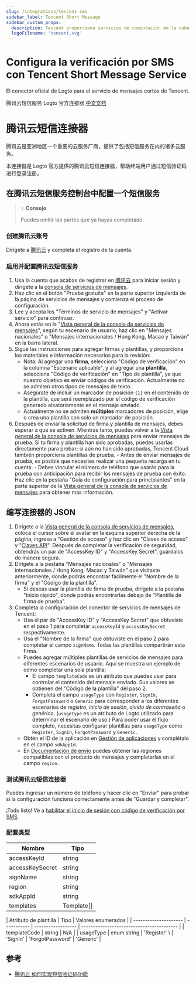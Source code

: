 ```yaml
---
slug: /integrations/tencent-sms
sidebar_label: Tencent Short Message
sidebar_custom_props:
  description: Tencent proporciona servicios de computación en la nube para negocios en línea.
  logoFilename: 'tencent.svg'
---
```



# Configura la verificación por SMS con Tencent Short Message Service

El conector oficial de Logto para el servicio de mensajes cortos de Tencent.

<GuideTip />

腾讯云短信服务 Logto 官方连接器 [中文文档](#腾讯云短信连接器)

# 腾讯云短信连接器

腾讯云是亚洲地区一个重要的云服务厂商，提供了包括短信服务在内的诸多云服务。

本连接器是 Logto 官方提供的腾讯云短信连接器，帮助终端用户通过短信验证码进行登录注册。

## 在腾讯云短信服务控制台中配置一个短信服务

> 💡 **Consejo**
>
> Puedes omitir las partes que ya hayas completado.

### 创建腾讯云账号

Dirígete a [腾讯云](https://cloud.tencent.com/) y completa el registro de la cuenta.

### 启用并配置腾讯云短信服务

1. Usa la cuenta que acabas de registrar en [腾讯云](https://cloud.tencent.com/) para iniciar sesión y dirígete a la [consola de servicios de mensajes](https://cloud.tencent.com/product/sms).
2. Haz clic en el botón "Prueba gratuita" en la parte superior izquierda de la página de servicios de mensajes y comienza el proceso de configuración.
3. Lee y acepta los "Términos de servicio de mensajes" y "Activar servicio" para continuar.
4. Ahora estás en la "[Vista general de la consola de servicios de mensajes](https://console.cloud.tencent.com/smsv2)", según tu escenario de usuario, haz clic en "Mensajes nacionales" o "Mensajes internacionales / Hong Kong, Macao y Taiwán" en la barra lateral.
5. Sigue las instrucciones para agregar firmas y plantillas, y proporciona los materiales e información necesarios para la revisión:
   - Nota: Al agregar una **firma**, selecciona "Código de verificación" en la columna "Escenario aplicable", y al agregar una **plantilla**, selecciona "Código de verificación" en "Tipo de plantilla", ya que nuestro objetivo es enviar códigos de verificación. Actualmente no se admiten otros tipos de mensajes de texto.
   - Asegúrate de incluir un marcador de posición `{1}` en el contenido de la plantilla, que será reemplazado por el código de verificación generado aleatoriamente en el mensaje enviado.
   - Actualmente no se admiten **múltiples** marcadores de posición, elige o crea una plantilla con solo un marcador de posición.
6. Después de enviar la solicitud de firma y plantilla de mensajes, debes esperar a que se activen. Mientras tanto, puedes volver a la [Vista general de la consola de servicios de mensajes](https://console.cloud.tencent.com/smsv2) para enviar mensajes de prueba. Si tu firma y plantilla han sido aprobadas, puedes usarlas directamente para probar; si aún no han sido aprobadas, Tencent Cloud también proporciona plantillas de prueba. - Antes de enviar mensajes de prueba, es posible que necesites realizar una pequeña recarga en tu cuenta. - Debes vincular el número de teléfono que usarás para la prueba con anticipación para recibir los mensajes de prueba con éxito. Haz clic en la pestaña "Guía de configuración para principiantes" en la parte superior de la [Vista general de la consola de servicios de mensajes](https://console.cloud.tencent.com/smsv2) para obtener más información.

## 编写连接器的 JSON

1. Dirígete a la [Vista general de la consola de servicios de mensajes](https://console.cloud.tencent.com/smsv2), coloca el cursor sobre el avatar en la esquina superior derecha de la página, ingresa a "Gestión de acceso" y haz clic en "Claves de acceso" y "[Claves API](https://console.cloud.tencent.com/cam/capi)". Después de completar la verificación de seguridad, obtendrás un par de "AccessKey ID" y "AccessKey Secret", guárdalos de manera segura.
2. Dirígete a la pestaña "Mensajes nacionales" o "Mensajes internacionales / Hong Kong, Macao y Taiwán" que visitaste anteriormente, donde podrás encontrar fácilmente el "Nombre de la firma" y el "Código de la plantilla".
   - Si deseas usar la plantilla de firma de prueba, dirígete a la pestaña "Inicio rápido", donde podrás encontrarlas debajo de "Plantilla de firma de prueba".
3. Completa la configuración del conector de servicios de mensajes de Tencent:
   - Usa el par de "AccessKey ID" y "AccessKey Secret" que obtuviste en el paso 1 para completar `accessKeyId` y `accessKeySecret` respectivamente.
   - Usa el "Nombre de la firma" que obtuviste en el paso 2 para completar el campo `signName`. Todas las plantillas compartirán esta firma.
   - Puedes agregar múltiples plantillas de servicios de mensajes para diferentes escenarios de usuario. Aquí se muestra un ejemplo de cómo completar una sola plantilla:
     - El campo `templateCode` es un atributo que puedes usar para controlar el contenido del mensaje enviado. Sus valores se obtienen del "Código de la plantilla" del paso 2.
     - Completa el campo `usageType` con `Register`, `SignIn`, `ForgotPassword` o `Generic` para corresponder a los diferentes escenarios de _registro_, _inicio de sesión_, _olvido de contraseña_ o _genérico_. (`usageType` es un atributo de Logto utilizado para determinar el escenario de uso.) Para poder usar el flujo completo, necesitas configurar plantillas para `usageType` como `Register`, `SignIn`, `ForgotPassword` y `Generic`.
   - Obtén el ID de la aplicación en [Gestión de aplicaciones](https://console.cloud.tencent.com/smsv2/app-manage) y complétalo en el campo `sdkAppId`.
   - En [Documentación de envío](https://cloud.tencent.com/document/api/382/52071#.E5.9C.B0.E5.9F.9F.E5.88.97.E8.A1.A8) puedes obtener las regiones compatibles con el producto de mensajes y completarlas en el campo `region`.

### 测试腾讯云短信连接器

Puedes ingresar un número de teléfono y hacer clic en "Enviar" para probar si la configuración funciona correctamente antes de "Guardar y completar".

¡Todo listo! Ve a [habilitar el inicio de sesión con código de verificación por SMS](/connectors/sms-connectors/#enable-phone-number-sign-up-or-sign-in).

### 配置类型

| Nombre          | Tipo       |
| --------------- | ---------- |
| accessKeyId     | string     |
| accessKeySecret | string     |
| signName        | string     |
| region          | string     |
| sdkAppId        | string     |
| templates       | Template[] |

| Atributo de plantilla | Tipo        | Valores enumerados |
| --------------------- | ----------- | ------------------ | ----------------------------------------- |
| templateCode          | string      | N/A                |
| usageType             | enum string | 'Register' \       | 'SignIn' \| 'ForgotPassword' \| 'Generic' |

## 参考

- [腾讯云 如何实现短信验证码功能](https://cloud.tencent.com/document/product/382/43070)
